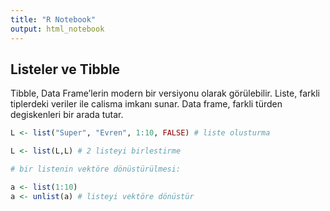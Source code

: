 ```yaml
---
title: "R Notebook"
output: html_notebook
---
```


## Listeler ve Tibble

Tibble, Data Frame'lerin modern bir versiyonu olarak görülebilir.
Liste, farkli tiplerdeki veriler ile calisma imkanı sunar.
Data frame, farkli türden degiskenleri bir arada tutar.

```r

L <- list("Super", "Evren", 1:10, FALSE) # liste olusturma

L <- list(L,L) # 2 listeyi birlestirme

# bir listenin vektöre dönüstürülmesi:

a <- list(1:10)
a <- unlist(a) # listeyi vektöre dönüstür
```

